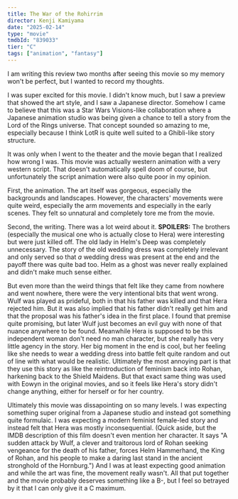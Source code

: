 ```yaml
---
title: The War of the Rohirrim
director: Kenji Kamiyama
date: "2025-02-14"
type: "movie"
tmdbId: "839033"
tier: "C"
tags: ["animation", "fantasy"]
---
```


I am writing this review two months after seeing this movie so my memory won't be perfect, but I wanted to record my thoughts.

I was super excited for this movie. I didn't know much, but I saw a preview that showed the art style, and I saw a Japanese director. Somehow I came to believe that this was a Star Wars Visions-like collaboration where a Japanese animation studio was being given a chance to tell a story from the Lord of the Rings universe. That concept sounded so amazing to me, especially because I think LotR is quite well suited to a Ghibli-like story structure.

It was only when I went to the theater and the movie began that I realized how wrong I was. This movie was actually western animation with a very western script. That doesn't automatically spell doom of course, but unfortunately the script animation were also quite poor in my opinion.

First, the animation. The art itself was gorgeous, especially the backgrounds and landscapes. However, the characters' movements were quite weird, especially the arm movements and especially in the early scenes. They felt so unnatural and completely tore me from the movie.

Second, the writing. There was a lot weird about it. **SPOILERS:** The brothers (especially the musical one who is actually close to Hera) were interesting but were just killed off. The old lady in Helm's Deep was completely unnecessary. The story of the old wedding dress was completely irrelevant and only served so that _a_ wedding dress was present at the end and the payoff there was quite bad too. Helm as a ghost was never really explained and didn't make much sense either.

But even more than the weird things that felt like they came from nowhere and went nowhere, there were the very intentional bits that went wrong. Wulf was played as prideful, both in that his father was killed and that Hera rejected him. But it was also implied that his father didn't really get him and that the proposal was his father's idea in the first place. I found that premise quite promising, but later Wulf just becomes an evil guy with none of that nuance anywhere to be found. Meanwhile Hera is supposed to be this independent woman don't need no man character, but she really has very little agency in the story. Her big moment in the end is cool, but her feeling like she needs to wear a wedding dress into battle felt quite random and out of line with what would be realistic. Ultimately the most annoying part is that they use this story as like the reintroduction of feminism back into Rohan, harkening back to the Shield Maidens. But that exact same thing was used with Eowyn in the original movies, and so it feels like Hera's story didn't change anything, either for herself or for her country.

Ultimately this movie was dissapointing on so many levels. I was expecting something super original from a Japanese studio and instead got something quite formulaic. I was expecting a modern feminist female-led story and instead felt that Hera was mostly inconsequential. (Quick aside, but the IMDB description of this film doesn't even mention her character. It says "A sudden attack by Wulf, a clever and traitorous lord of Rohan seeking vengeance for the death of his father, forces Helm Hammerhand, the King of Rohan, and his people to make a daring last stand in the ancient stronghold of the Hornburg.") And I was at least expecting good animation and while the art was fine, the movement really wasn't. All that put together and the movie probably deserves something like a B-, but I feel so betrayed by it that I can only give it a C maximum.